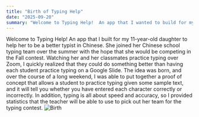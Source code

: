 ```yaml
---
title: "Birth of Typing Help"
date: "2025-09-20"
summary: "Welcome to Typing Help!  An app that I wanted to build for my 11-year-old daughter to help her to be a better typist in Chinese."
---
```


Welcome to Typing Help!  An app that I built for my 11-year-old daughter to help her to be a better typist in Chinese.  She joined her Chinese school typing team over the summer with the hope that she would be competing in the Fall contest.  Watching her and her classmates practice typing over Zoom, I quickly realized that they could do something better than having each student practice typing on a Google Slide.  The idea was born, and over the course of a long weekend, I was able to put together a proof of concept that allows a student to practice typing given some sample text, and it will tell you whether you have entered each character correctly or incorrectly.  In addition, typing is all about speed and accuracy, so I provided statistics that the teacher will be able to use to pick out her team for the typing contest.
![Birth](/images/blog/birth.png)

